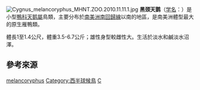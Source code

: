 {{Speciesbox
| image = Cygnus melancoryphus -Puerto Natales, Patagonia, Chile-8.jpg
| image_caption = 野生黑颈天鹅，攝於[[智利|智利]][[納塔萊斯港|納塔萊斯港]]
| status = LC
| status_system = IUCN3.1
| status_ref = <ref name=IUCN>{{cite iucn|url=https://www.iucnredlist.org/details/22679846/0 |title=''Cygnus melancoryphus'' |author=BirdLife International |author-link=BirdLife International |year=2012 |access-date=26 November 2013|ref=harv}}</ref>
| genus = Cygnus
| species = melancoryphus
| authority = ([[Juan_Ignacio_Molina|Molina]], 1782)<ref>{{ITIS |id=714087 |taxon=Cygnus melanocoryphus |accessdate=21 November 2014 }}</ref>
| synonyms =
* ''[[Anas|Anas]] melancoripha'' <small>(拼写错误)<br/>Molina, 1782
* ''Sthenelides melancoryphus''
* ''Sthenelides melanocoryphus''<br/><small>(不合理校订)</small>
* ''Cygnus melancorypha''<br/><small>(常见拼写错误)</small>
* ''Cygnus melanocoryphus''<br/><small>(不合理校订)</small>
}}
[[File:Cygnus_melancoryphus_MHNT.ZOO.2010.11.11.1.jpg|thumb]]
'''黑颈天鹅'''（[[学名|学名]]：{{lang|la|''Cygnus melancoryphus''}}）是小型[[鴨科|鴨科]][[天鹅屬|天鹅屬]]鳥類，主要分布於[[南美洲|南美洲]][[南回歸線|南回歸線]]以南的地區，是南美洲體型最大的原生雁鴨類。

體長1至1.4公尺，體重3.5-6.7公斤；雄性身型較雌性大。生活於淡水和鹹淡水沼澤。

== 參考來源 ==
{{Reflist}}
{{雁形目|A.}}
{{Taxonbar|from=Q244432}}

[[Category:天鹅属|melancoryphus]]
[[Category:西半球候鳥|Category:西半球候鳥]]
[[Category:1782年描述的鸟类|C]]

{{bird-stub}}